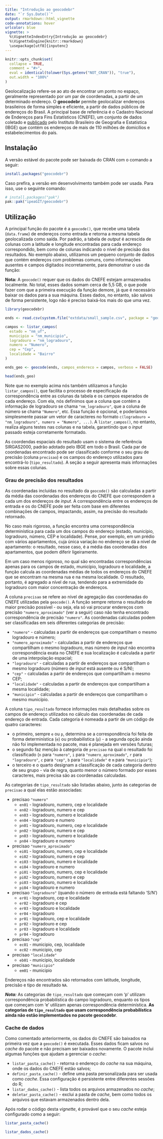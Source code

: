 ```yaml
---
title: "Introdução ao geocodebr"
date: "`r Sys.Date()`"
output: rmarkdown::html_vignette
code-annotations: hover
urlcolor: blue
vignette: >
  %\VignetteIndexEntry{Introdução ao geocodebr}
  %\VignetteEngine{knitr::rmarkdown}
  \usepackage[utf8]{inputenc}
---
```


```r
knitr::opts_chunk$set(
  collapse = TRUE,
  comment = "#>",
  eval = identical(tolower(Sys.getenv("NOT_CRAN")), "true"),
  out.width = "100%"
)
```

Geolocalização refere-se ao ato de encontrar um ponto no espaço, geralmente
representado por um par de coordenadas, a partir de um determinado endereço. O
**geocodebr** permite geolocalizar endereços brasileiros de forma simples e
eficiente, a partir de dados públicos de endereços do Brasil. A principal base
de referência é o Cadastro Nacional de Endereços para Fins Estatísticos (CNEFE),
um conjunto de dados coletado e
[publicado](https://www.ibge.gov.br/estatisticas/sociais/populacao/38734-cadastro-nacional-de-enderecos-para-fins-estatisticos.html)
pelo Instituto Brasileiro de Geografia e Estatística (IBGE) que contém os
endereços de mais de 110 milhões de domicílios e estabelecimentos do país.

## Instalação

A versão estável do pacote pode ser baixada do CRAN com o comando a seguir:

```r
install.packages("geocodebr")
```

Caso prefira, a versão em desenvolvimento também pode ser usada. Para isso, use
o seguinte comando:

```r
# install.packages("pak")
pak::pak("ipeaGIT/geocodebr")
```

## Utilização

A principal função do pacote é a `geocode()`, que recebe uma tabela
(`data.frame`) de endereços como entrada e retorna a mesma tabela geolocalizada
como saída. Por padrão, a tabela de *output* é acrescida de colunas com a
latitude e longitude encontradas para cada endereço correspondido, bem como de
colunas indicando o nível de precisão dos resultados. No exemplo abaixo,
utilizamos um pequeno conjunto de dados que contém endereços com problemas
comuns, como informações ausentes e campos digitados incorretamente, para
demonstrar o uso da função:

**Nota:** A `geocode()` requer que os dados do CNEFE estejam armazenados
localmente. No total, esses dados somam cerca de 5,5 GB, o que pode fazer com
que a primeira execução da função demore, já que é necessário baixar os dados
para a sua máquina. Esses dados, no entanto, são salvos de forma persistente,
logo não é preciso baixá-los mais do que uma vez.

```r
library(geocodebr)

ends <- read.csv(system.file("extdata/small_sample.csv", package = "geocodebr"))

campos <- listar_campos(
  estado = "nm_uf",
  municipio = "nm_municipio",
  logradouro = "nm_logradouro",
  numero = "Numero",
  cep = "Cep",
  localidade = "Bairro"
)

ends_geo <- geocode(ends, campos_endereco = campos, verboso = FALSE)

head(ends_geo)
```

Note que no exemplo acima nós também utilizamos a função `listar_campos()`, que
facilita o processo de especificação da correspondência entre as colunas da
tabela e os campos esperados de cada endereço. Com ela, nós definimos que a
coluna que contém a informação de logradouro se chama `"nm_logradouro"`, que a
coluna de número se chama `"Numero"`, etc. Essa função é opcional, e poderíamos
simplesmente passar um vetor de caracteres no formato `c(logradouro =
"nm_logradouro", numero = "Numero", ...)`. A `listar_campos()`, no entanto,
realiza alguns testes nas colunas e na tabela, garantindo que o *input* passado
esteja corretamente formatado.

As coordendas espaciais do resultado usam o sistema de referência SIRGAS2000,
padrão adotado pelo IBGE em todo o Brasil. Cada par de coordenadas encontrado
pode ser classificado conforme o seu grau de precisão (coluna `precisao`) e os
campos do endereço utilizados para encontrá-lo (`tipo_resultado`). A seção a
seguir apresenta mais informações sobre essas colunas.

### Grau de precisão dos resultados

As coordenadas incluídas no resultado da `geocode()` são calculadas a partir da
média das coordenadas dos endereços do CNEFE que correspondem a cada um dos
endereços de *input*. A correspondência entre os endereços de entrada e os do
CNEFE pode ser feita com base em diferentes combinações de campos, impactando,
assim, na precisão do resultado retornado.

No caso mais rigoroso, a função encontra uma correspondência determinística para
cada um dos campos do endereço (estado, município, logradouro, número, CEP e
localidade). Pense, por exemplo, em um prédio com vários apartamentos, cuja
única variação no endereço se dá a nível de apartamento: o resultado, nesse
caso, é a média das coordenadas dos apartamentos, que podem diferir
ligeiramente.

Em um caso menos rigoroso, no qual são encontradas correspondências apenas para
os campos de estado, município, logradouro e localidade, a função calcula as
coordenadas médias de todos os endereços do CNEFE que se encontram na mesma rua
e na mesma localidade. O resultado, portanto, é agregado a nível de rua,
tendendo para a extremidade do logradouro com maior concentração de endereços.

A coluna `precisao` se refere ao nível de agregação das coordenadas do CNEFE
utilizadas pela `geocode()`. A função sempre retorna o resultado de maior
precisão possível - ou seja, ela só vai procurar endereços com precisão
`"numero_aproximado"` (ver a seguir) caso não tenha encontrado correspondência
de precisão `"numero"`. As coordenadas calculadas podem ser classificadas em
seis diferentes categorias de precisão:

- `"numero"` - calculadas a partir de endereços que compartilham o mesmo
logradouro e número;
- `"numero_aproximado"` - calculadas a partir de endereços que compartilham o
mesmo logradouro, mas número de *input* não encontra correspondência exata no
CNEFE e sua localização é calculada a partir de uma interpolação espacial;
- `"logradouro"` - calculadas a partir de endereços que compartilham o mesmo
logradouro (número de *input* está ausente ou é S/N);
- `"cep"` - calculadas a partir de endereços que compartilham o mesmo CEP;
- `"localidade"` - calculadas a partir de endereços que compartilham a mesma
localidade;
- `"municipio"` - calculadas a partir de endereços que compartilham o mesmo
município.

A coluna `tipo_resultado` fornece informações mais detalhadas sobre os campos de
endereço utilizados no cálculo das coordenadas de cada endereço de entrada. Cada
categoria é nomeada a partir de um código de quatro caracteres:

- o primeiro, sempre `e` ou `p`, determina se a correspondência foi feita de
forma determinística (`e`) ou probabilística (`p`) - a segunda opção ainda não
foi implementada no pacote, mas é planejada em versões futuras;
- o segundo faz menção à categoria de `precisao` na qual o resultado foi
classificado (`n` para `"numero"`, `i` para `"numero_aproximado"`, `r` para
`"logradouro"`, `c` para `"cep"`, `b` para `"localidade"` e `m` para
`"municipio"`);
- o terceiro e o quarto designam a classificação de cada categoria dentro de seu
grupo - via de regra, quanto menor o número formado por esses caracteres, mais
precisa são as coordenadas calculadas.

As categorias de `tipo_resultado` são listadas abaixo, junto às categorias de
`precisao` a qual elas estão associadas:

- precisao `"numero"`
  - `en01` - logradouro, numero, cep e localidade
  - `en02` - logradouro, numero e cep
  - `en03` - logradouro, numero e localidade
  - `en04` - logradouro e numero
  - `pn01` - logradouro, numero, cep e localidade
  - `pn02` - logradouro, numero e cep
  - `pn03` - logradouro, numero e localidade
  - `pn04` - logradouro e numero

- precisao `"numero_aproximado"`
  - `ei01` - logradouro, numero, cep e localidade
  - `ei02` - logradouro, numero e cep
  - `ei03` - logradouro, numero e localidade
  - `ei04` - logradouro e numero
  - `pi01` - logradouro, numero, cep e localidade
  - `pi02` - logradouro, numero e cep
  - `pi03` - logradouro, numero e localidade
  - `pi04` - logradouro e numero

- precisao `"logradouro"` (quando o número de entrada está faltando 'S/N')
  - `er01` - logradouro, cep e localidade
  - `er02` - logradouro e cep
  - `er03` - logradouro e localidade
  - `er04` - logradouro
  - `pr01` - logradouro, cep e localidade
  - `pr02` - logradouro e cep
  - `pr03` - logradouro e localidade
  - `pr04` - logradouro

- precisao `"cep"`
  - `ec01` - municipio, cep, localidade
  - `ec02` - municipio, cep

- precisao `"localidade"`
  - `eb01` - municipio, localidade

- precisao `"municipio"`
  - `em01` - municipio

Endereços não encontrados são retornados com latitude, longitude, precisão e tipo de resultado `NA`.


***Nota:*** As categorias de `tipo_resultado` que começam com 'p' utilizam correspondência probabilística do campo logradouro, enquanto os tipos que começam com 'e' utilizam apenas correspondência determinística. **As categorias de `tipo_resultado` que usam correspondência probabilística ainda não estão implementados no pacote geocodebr**.

### Cache de dados

Como comentado anteriormente, os dados do CNEFE são baixados na primeira vez que
a `geocode()` é executada. Esses dados ficam salvos no *cache* do pacote e não
precisam ser baixados novamente. O pacote inclui algumas funções que ajudam a
gerenciar o *cache*:

- `listar_pasta_cache()` - retorna o endereço do *cache* na sua máquina, onde os
dados do CNEFE estão salvos;
- `definir_pasta_cache()` - define uma pasta personalizada para ser usada como
*cache*. Essa configuração é persistente entre diferentes sessões do R;
- `listar_dados_cache()` - lista todos os arquivos armazenados no *cache*;
- `deletar_pasta_cache()` - exclui a pasta de *cache*, bem como todos os
arquivos que estavam armazenados dentro dela.

Após rodar o código desta *vignette*, é provável que o seu *cache* esteja
configurado como a seguir:

```r
listar_pasta_cache()

listar_dados_cache()
```

